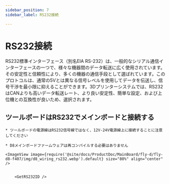 ```yaml
---
sidebar_position: 7
sidebar_label: RS232接続

---
```




# RS232接続

RS232標準インターフェース（別名EIA RS-232）は、一般的なシリアル通信インターフェースの一つで、様々な機器間のデータ転送に広く使用されています。その安定性と信頼性により、多くの機器の通信手段として選ばれています。このプロトコルは、通常の5Vとは異なる信号レベルを使用してデータを伝送し、信号干渉を最小限に抑えることができます。3Dプリンターシステムでは、RS232はCANよりも高いデータ転送レート、より良い安定性、簡単な設定、および上位機との互換性が良いため、選択されます。

## ツールボードはRS232でメインボードと接続する

    * ツールボードの電源線はRS232信号線ではなく、12V-24V電源線上に接続することに注意してください

    * D8メインボードファームウェアは再コンパイルする必要はありません
    
    <ImageView image={require('@site/docs/ProductDoc/MainBoard/fly-d/fly-d8-f407/img/d8_wiring_rs232.webp').default} size="80%" align="center" />


        <GetRS232ID />

